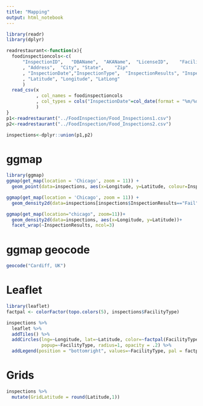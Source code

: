 ---
title: "Mapping"
output: html_notebook
---

```{r setup}
library(readr)
library(dplyr)

readrestaurant<-function(x){
  foodinspectioncols<-c(
      "InspectionID",	"DBAName",	"AKAName",	"LicenseID",	"FacilityType", "Risk"
      , "Address",	"City",	"State",	"Zip"
      , "InspectionDate","InspectionType",	"InspectionResults", "InspectionNotes"
      ,	"Latitude",	"Longitude", "LatLong"
      )
  read_csv(x
           , col_names = foodinspectioncols
           , col_types = cols("InspectionDate"=col_date(format = "%m/%d/%Y"))
           )
}
p1<-readrestaurant("../FoodInspection/Food_Inspections1.csv")
p2<-readrestaurant("../FoodInspection/Food_Inspections2.csv")

inspections<-dplyr::union(p1,p2)
```

# ggmap
```{r}
library(ggmap)
ggmap(get_map(location = 'Chicago', zoom = 11)) +
  geom_point(data=inspections, aes(x=Longitude, y=Latitude, colour=InspectionResults), alpha=.2)
```

```{r}
ggmap(get_map(location = 'Chicago', zoom = 11)) +
  geom_density2d(data=inspections[inspections$InspectionResults=="Fail",], aes(x=Longitude, y=Latitude))
```

```{r}
ggmap(get_map(location="chicago", zoom=11))+
  geom_density2d(data=inspections, aes(x=Longitude, y=Latitude))+
  facet_wrap(~InspectionResults, ncol=3)
```

# ggmap geocode
```{r}
geocode("Cardiff, UK")
```

# Leaflet
```{r}
library(leaflet)
factpal <- colorFactor(topo.colors(5), inspections$FacilityType)

inspections %>%
  leaflet %>%
  addTiles() %>%
  addCircles(lng=~Longitude, lat=~Latitude, color=~factpal(FacilityType),
             popup=~FacilityType, radius=1, opacity = .2) %>%
  addLegend(position = "bottomright", values=~FacilityType, pal = factpal)
```

# Grids

```{r}

inspections %>%
  mutate(GridLatitude = round(Latitude,1))
```